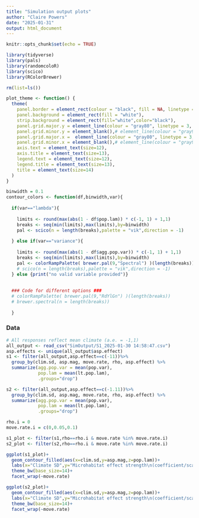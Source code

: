 ```yaml
---
title: "Simulation output plots"
author: "Claire Powers"
date: "2025-01-31"
output: html_document
---
```


```r
knitr::opts_chunk$set(echo = TRUE)
```


```r
library(tidyverse)
library(pals)
library(randomcoloR)
library(scico)
library(RColorBrewer)

rm(list=ls())

plot_theme <- function() {
  theme(
    panel.border = element_rect(colour = "black", fill = NA, linetype = 1),
    panel.background = element_rect(fill = "white"),
    strip.background = element_rect(fill="white",color="black"),
    panel.grid.major.y = element_line(colour = "gray80", linetype = 3, linewidth = 0.5),
    panel.grid.minor.y = element_blank(),# element_line(colour = "gray90", linetype = 3, linewidth = 0.5),
    panel.grid.major.x =  element_line(colour = "gray80", linetype = 3, linewidth = 0.5),
    panel.grid.minor.x = element_blank(),# element_line(colour = "gray90", linetype = 3, linewidth = 0.5)
    axis.text = element_text(size=12),
    axis.title = element_text(size=13),
    legend.text = element_text(size=12),
    legend.title = element_text(size=13),
    title = element_text(size=14)
  )
}

binwidth = 0.1
contour_colors <- function(df,binwidth,var){
  
  if(var=="lambda"){
    
    limits <- round(max(abs(1 - df$pop.lam)) * c(-1, 1) + 1,1)
    breaks <- seq(min(limits),max(limits),by=binwidth)
    pal <- scico(n = length(breaks),palette = "vik",direction = -1)
    
  } else if(var=="variance"){
    
    limits <- round(max(abs(1 - df$agg.pop.var)) * c(-1, 1) + 1,1)
    breaks <- seq(min(limits),max(limits),by=binwidth)
    pal <- colorRampPalette( brewer.pal(9,"Spectral") )(length(breaks)) 
    # scico(n = length(breaks),palette = "vik",direction = -1)
  } else {print("no valid variable provided")}
  
  
  ### Code for different options ###
  # colorRampPalette( brewer.pal(9,"RdYlGn") )(length(breaks))
  # brewer.spectral(n = length(breaks))
  
  }

```

### Data ####
```r
# All responses reflect mean climate (a.e. = -1,1)
all_output <- read_csv("SimOutput/S1_2025-01-30 14:58:47.csv")
asp.effects <- unique(all_output$asp.effect) 
s1 <- filter(all_output,asp.effect==c(-11))%>% 
  group_by(clim.sd, asp.mag, move.rate, rho, asp.effect) %>%
  summarize(agg.pop.var = mean(pop.var),
            pop.lam = mean(lt.pop.lam),
            .groups="drop")

s2 <- filter(all_output,asp.effect==c(-1.11))%>% 
  group_by(clim.sd, asp.mag, move.rate, rho, asp.effect) %>%
  summarize(agg.pop.var = mean(pop.var),
            pop.lam = mean(lt.pop.lam),
            .groups="drop")

rho.i = 0
move.rate.i = c(0,0.05,0.1)

s1_plot <- filter(s1,rho==rho.i & move.rate %in% move.rate.i)
s2_plot <- filter(s2,rho==rho.i & move.rate %in% move.rate.i)

ggplot(s1_plot)+
  geom_contour_filled(aes(x=clim.sd,y=asp.mag,z=pop.lam))+
  labs(x="Climate SD",y="Microhabitat effect strength\n(coefficient/scalar)",fill="LT lambda",title="Microhabitat effects = c(-1,1)")+
  theme_bw(base_size=14)+
  facet_wrap(~move.rate)

ggplot(s2_plot)+
  geom_contour_filled(aes(x=clim.sd,y=asp.mag,z=pop.lam))+
  labs(x="Climate SD",y="Microhabitat effect strength\n(coefficient/scalar)",fill="LT lambda",title="Microhabitat effects = c(-1,1)")+
  theme_bw(base_size=14)+
  facet_wrap(~move.rate)

```

